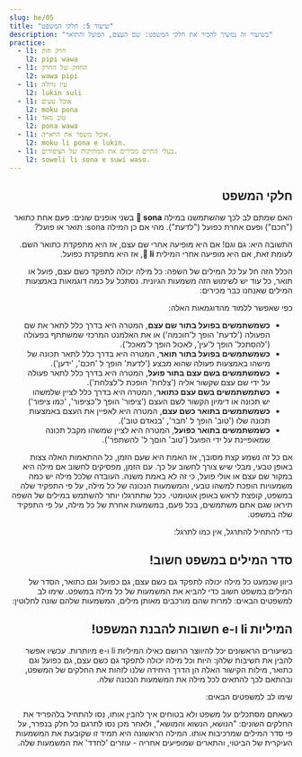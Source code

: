 ```yaml
---
slug: he/05
title: "שיעור 5: חלקי המשפט"
description: "בשיעור זה נמשיך להכיר את חלקי המשפט: שם העצם, הפועל והתואר"
practice:
  - l1: חרק חזק
    l2: pipi wawa
  - l1: החוזק של החרק
    l2: wawa pipi
  - l1: עין גדולה
    l2: lukin suli
  - l1: אוכל טעים
    l2: moku pona
  - l1: טוב מאד
    l2: pona wawa
  - l1: אוכל משפר את הראייה.
    l2: moku li pona e lukin.
  - l1: בעלי החיים מכירים את המתיקות של הציפורים.
    l2: soweli li sona e suwi waso.
---
```



<div dir=rtl>

## חלקי המשפט

האם שמתם לב לכך שהשתמשנו במילה **󱥡 sona** בשני אופנים שונים: פעם אחת כתואר ("חכם") ופעם אחרת כפועל ("לדעת"). מהי אם כן המילה sona: תואר או פועל?

התשובה היא: גם וגם! אם היא מופיעה אחרי שם עצם, אז היא מתפקדת כתואר השם. לעומת זאת, אם היא מופיעה אחרי המילית **󱤧 li**, אז היא מתפקדת כפועל. 

הכלל הזה חל על _כל_ המילים של השפה: כל מילה יכולה לתפקד כשם עצם, פועל או תואר, כל עוד יש לשימוש הזה משמעות הגיונית. נסתכל על כמה דוגמאות באמצעות המילים שאנחנו כבר מכירים:

<List>
  <Word sl="lukin" m="עין - כשם עצם, לראות - כפועל" />
  <Word sl="moku" m="אוכל - כשם עצם, לאכול או לצרוך - כפועל" />
  <Word sl="sona" m="ידע או חוכמה - כשם עצם, לדעת - כפועל, חכם או ידען - כתואר השםN: knowledge, 
  <Word sl="suli" m="גודל - כשם עצם, להגדיל או להדגיש - כפועל, גדול או חשוב - כתואר השם" />
  <Word sl="pona" m="טוב לב - כשם עצם, לשפר או להיטיב - כפועל, טוב או נעים - כתואר השם" />
  <Word sl="waso" m="ציפור - כשם עצם, להפוך משהו לציפור - כפועל, כמו ציפור - כתואר השם" />
</List>

כפי שאפשר ללמוד מהדוגמאות האלה: 
* **כשמשתמשים בפועל בתור שם עצם**, המטרה היא בדרך כלל לתאר את שם הפעולה ('לדעת' הופך ל'חוכמה') או את האלמנט המרכזי שמשתתף בפעולה ('להסתכל' הופך ל'עין', לאכול הופך ל'מאכל').
* **כשמשתמשים בפועל בתור תואר**, המטרה היא בדרך כלל לתאר תכונה של מישהו באמצעות פעולה שהוא מבצע ('לדעת' הופך ל 'חכם', 'ידען'). 
* **כשמשתמשים בשם עצם בתור פועל**, המטרה היא בדרך כלל לתאר פעולה על ידי שם עצם שקשור אליה ('צלחת' הופכת ל'לצלחת').
* **כשתמשתמשים בשם עצם כתואר**, המטרה היא בדרך כלל לציין שלמשהו יש תכונה או דימיון הקשור לשם העצם ('ציפור' הופך ל'כציפור', 'כמו ציפור')
* **כשמשתמשים בתואר כשם עצם**, המטרה היא לאפיין את העצם באמצעות תכונה שלו ('טוב' הופך ל 'חבר', 'בנאדם טוב').
* **כשמשתמשים בתואר כפועל**, המטרה היא לציין שמשהו מקבל תכונה שמאופיינת על ידי הפועל ('טוב' הוםך ל' להשתפר').

אם כל זה נשמע קצת מסובך, אז האמת היא שעם הזמן, כל ההתאמות האלה צצות באופן טבעי, מבלי שיש צורך לחשוב על כך. עם הזמן, מפסיקים לחשוב אם מילה היא במקור שם עצם או אולי פועל, כי זה לא באמת משנה. העובדה שלכל מילה יש כמה משמעויות הופכת למשהו טבעי, והמשמעות הנכונה של כל מילה, על פי התפקיד שלה במשפט, קופצת לראש באופן אוטומטי. ככל שתתרגלו יותר להשתמש במילים של השפה תיראו שגם אתם משתמשים, בכל פעם, במשמעות אחרת של כל מילה, על פי התפקיד שלה במשפט. 

כדי להתחיל להתרגל, אין כמו לתרגל: 


<List>
  <Sentence sl="lukin li pona e sona." m="הראיה משפרת את הידע." />
  <Sentence sl="moku li suli e pipi." m="האוכל הופך את החרק לגדול יותר." />
  <Sentence
    sl="moku li wawa e soweli lili."
    m="אכילה מחזקת את בעלי החיים הקטנים."
  />
</List>

## סדר המילים במשפט חשוב!

כיוון שכמעט כל מילה יכולה לתפקד גם כשם עצם, גם כפועל וגם כתואר, הסדר של המילים במשפט חשוב כדי להביא את המשמעות של כל מילה במשפט. שימו לב למשפטים הבאים: למרות שהם מורכבים מאותן מילים, המשמעות שלהם שונה לחלוטין:

<List>
  <Word sl="soweli suli" m="בעל חיים גדול" />
  <Word sl="suli soweli" m="הגודל של החיה" />
  <Sentence
    sl="soweli suli li sona e suli soweli."
    m="בעל החיים הגדול יודע את הגודל של החיה."
  />
</List>

## המיליות li ו-e חשובות להבנת המשפט!
בשיעורים הראשונים יכל להיווצר הרושם כאילו המיליות li ו-e מיותרות. עכשיו אפשר להבין את חשיבות שלהן: היות וכל מילה יכולה לתפקד גם כשם עצם, גם כפועל וגם כתואר, מילות הקישור האלה הן הדרך היחידה שלנו לזהות את החלקים של המשפט, ובהתאם לכך להתאים לכל מילה את המשמעות הנכונה שלה. 

שימו לב למשפטים הבאים:

<List>
  <Word sl="soweli sona" m="חיה חכמה" />
  <Word sl="sona pona" m="לדעת היטב" />
  <Word sl="pona waso" m="טוב הלב של הציפור" />
  <Sentence
    sl="soweli sona li pona e waso."
    m="הציפור החכמה עוזרת לציפור."
  />
  <Sentence
    sl="soweli li sona pona e waso."
    m="החיה מכירה היטב את הציפור."
  />
  <Sentence
    sl="soweli li sona e pona waso."
    m="החיה מכירה את טוב ליבה של הציפור."
  />
</List>

כשאתם מסתכלים על משפט ולא בטוחים איך להבין אותו, נסו להתחיל בלהפריד את החלקים השונים: "הנושא, הנשוא והמושא", ולאחר מכן נסו לתרגם כל חלק בנפרר, על פי סדר המילים שמרכיבות אותו. המילה הראשונה היא תמיד זו שקובעת את המשמעות העיקרית של הביטוי, והתארים שמופיעים אחריה - עוזרים 'לחדד' את המשמעות שלה.

<Practice exercises={frontmatter.practice} client:load />

</div>